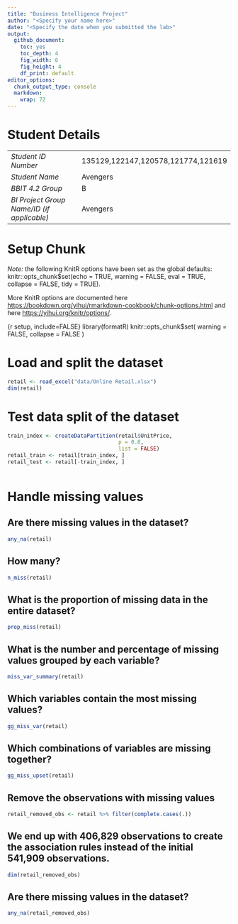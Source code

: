 ```yaml
---
title: "Business Intelligence Project"
author: "<Specify your name here>"
date: "<Specify the date when you submitted the lab>"
output:
  github_document: 
    toc: yes
    toc_depth: 4
    fig_width: 6
    fig_height: 4
    df_print: default
editor_options:
  chunk_output_type: console
  markdown: 
    wrap: 72
---
```


# Student Details

|                                            |                                    |
|--------------------------------------------|----------------------------|
| *Student ID Number*                        | 135129,122147,120578,121774,121619 |
| *Student Name*                             | Avengers                           |
| *BBIT 4.2 Group*                           | B                                  |
| *BI Project Group Name/ID (if applicable)* | Avengers                           |

# Setup Chunk

*Note:* the following KnitR options have been set as the global
defaults: <BR> knitr::opts_chunk\$set(echo = TRUE, warning = FALSE, eval
= TRUE, collapse = FALSE, tidy = TRUE).

More KnitR options are documented here
<https://bookdown.org/yihui/rmarkdown-cookbook/chunk-options.html> and
here <https://yihui.org/knitr/options/>.

{r setup, include=FALSE} library(formatR) knitr::opts_chunk\$set(
warning = FALSE, collapse = FALSE )

# Load and split the dataset

```r
retail <- read_excel("data/Online Retail.xlsx")
dim(retail)
```

# Test data split of the dataset

```r
train_index <- createDataPartition(retail$UnitPrice,
                                   p = 0.8,
                                   list = FALSE)
retail_train <- retail[train_index, ]
retail_test <- retail[-train_index, ]
```

```         
```

# Handle missing values

## Are there missing values in the dataset?

```r
any_na(retail)
```

## How many?

```r
n_miss(retail)
```

## What is the proportion of missing data in the entire dataset?

```r
prop_miss(retail)
```

## What is the number and percentage of missing values grouped by each variable?

```r
miss_var_summary(retail)
```

## Which variables contain the most missing values?

```r
gg_miss_var(retail)
```

## Which combinations of variables are missing together?

```r
gg_miss_upset(retail)
```

## Remove the observations with missing values 

```r
retail_removed_obs <- retail %>% filter(complete.cases(.))
```

## We end up with 406,829 observations to create the association rules instead of the initial 541,909 observations.

```r
dim(retail_removed_obs)
```

## Are there missing values in the dataset?

```r
any_na(retail_removed_obs)
```
